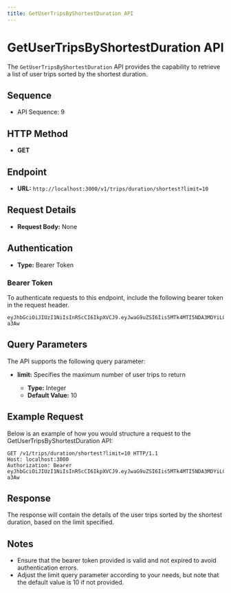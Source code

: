 ```yaml
---
title: GetUserTripsByShortestDuration API
---
```


# GetUserTripsByShortestDuration API

The `GetUserTripsByShortestDuration` API provides the capability to retrieve a list of user trips sorted by the shortest duration.

## Sequence

- API Sequence: 9

## HTTP Method

- **GET**

## Endpoint

- **URL:** `http://localhost:3000/v1/trips/duration/shortest?limit=10`

## Request Details

- **Request Body:** None

## Authentication

- **Type:** Bearer Token

### Bearer Token

To authenticate requests to this endpoint, include the following bearer token in the request header.

```plaintext
eyJhbGciOiJIUzI1NiIsInR5cCI6IkpXVCJ9.eyJwaG9uZSI6Iis5MTk4MTI5NDA3MDYiLCJ1aWQiOiI1Z2VhcGdhcHhzIn0.yNyKfoOQouzSNDwp_5rJ9CAEMVJo5uqueJHNpG-a3Aw
```

## Query Parameters

The API supports the following query parameter:

- **limit:** Specifies the maximum number of user trips to return

  - **Type:** Integer
  - **Default Value:** 10

## Example Request

Below is an example of how you would structure a request to the GetUserTripsByShortestDuration API:

```http
GET /v1/trips/duration/shortest?limit=10 HTTP/1.1
Host: localhost:3000
Authorization: Bearer eyJhbGciOiJIUzI1NiIsInR5cCI6IkpXVCJ9.eyJwaG9uZSI6Iis5MTk4MTI5NDA3MDYiLCJ1aWQiOiI1Z2VhcGdhcHhzIn0.yNyKfoOQouzSNDwp_5rJ9CAEMVJo5uqueJHNpG-a3Aw
```

## Response

The response will contain the details of the user trips sorted by the shortest duration, based on the limit specified.

## Notes

- Ensure that the bearer token provided is valid and not expired to avoid authentication errors.
- Adjust the limit query parameter according to your needs, but note that the default value is 10 if not provided.